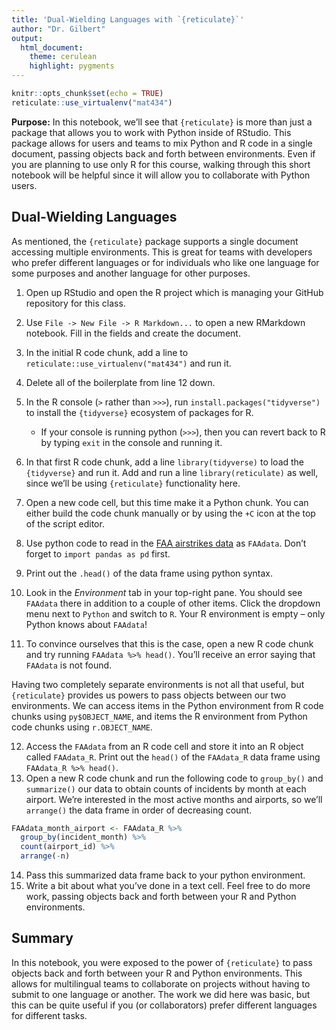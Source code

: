 ```yaml
---
title: 'Dual-Wielding Languages with `{reticulate}`'
author: "Dr. Gilbert"
output:
  html_document:
    theme: cerulean
    highlight: pygments
---
```


```r
knitr::opts_chunk$set(echo = TRUE)
reticulate::use_virtualenv("mat434")
```

**Purpose:** In this notebook, we'll see that `{reticulate}` is more than just a package that allows you to work with Python inside of RStudio. This package allows for users and teams to mix Python and R code in a single document, passing objects back and forth between environments. Even if you are planning to use only R for this course, walking through this short notebook will be helpful since it will allow you to collaborate with Python users.

## Dual-Wielding Languages

As mentioned, the `{reticulate}` package supports a single document accessing multiple environments. This is great for teams with developers who prefer different languages or for individuals who like one language for some purposes and another language for other purposes.

1. Open up RStudio and open the R project which is managing your GitHub repository for this class.
2. Use `File -> New File -> R Markdown...` to open a new RMarkdown notebook. Fill in the fields and create the document.
3. In the initial R code chunk, add a line to `reticulate::use_virtualenv("mat434")` and run it.
4. Delete all of the boilerplate from line 12 down.
5. In the R console (`>` rather than `>>>`), run `install.packages("tidyverse")` to install the `{tidyverse}` ecosystem of packages for R.

    + If your console is running python (`>>>`), then you can revert back to R by typing `exit` in the console and running it.
6. In that first R code chunk, add a line `library(tidyverse)` to load the `{tidyverse}` and run it. Add and run a line `library(reticulate)` as well, since we'll be using `{reticulate}` functionality here.
7. Open a new code cell, but this time make it a Python chunk. You can either build the code chunk manually or by using the `+C` icon at the top of the script editor.
8. Use python code to read in the [FAA airstrikes data](https://github.com/agmath/agmath.github.io/blob/master/data/classification/faa_birdstrikes.csv) as `FAAdata`. Don't forget to `import pandas as pd` first.
9. Print out the `.head()` of the data frame using python syntax.
10. Look in the *Environment* tab in your top-right pane. You should see `FAAdata` there in addition to a couple of other items. Click the dropdown menu next to `Python` and switch to `R`. Your R environment is empty -- only Python knows about `FAAdata`!
11. To convince ourselves that this is the case, open a new R code chunk and try running `FAAdata %>% head()`. You'll receive an error saying that `FAAdata` is not found.

Having two completely separate environments is not all that useful, but `{reticulate}` provides us powers to pass objects between our two environments. We can access items in the Python environment from R code chunks using `py$OBJECT_NAME`, and items the R environment from Python code chunks using `r.OBJECT_NAME`.

12. Access the `FAAdata` from an R code cell and store it into an R object called `FAAdata_R`. Print out the `head()` of the `FAAdata_R` data frame using `FAAdata_R %>% head()`.
13. Open a new R code chunk and run the following code to `group_by()` and `summarize()` our data to obtain counts of incidents by month at each airport. We're interested in the most active months and airports, so we'll `arrange()` the data frame in order of decreasing count.

```r
FAAdata_month_airport <- FAAdata_R %>%
  group_by(incident_month) %>%
  count(airport_id) %>%
  arrange(-n)
```

14. Pass this summarized data frame back to your python environment.
15. Write a bit about what you've done in a text cell. Feel free to do more work, passing objects back and forth between your R and Python environments.

## Summary

In this notebook, you were exposed to the power of `{reticulate}` to pass objects back and forth between your R and Python environments. This allows for multilingual teams to collaborate on projects without having to submit to one language or another. The work we did here was basic, but this can be quite useful if you (or collaborators) prefer different languages for different tasks.